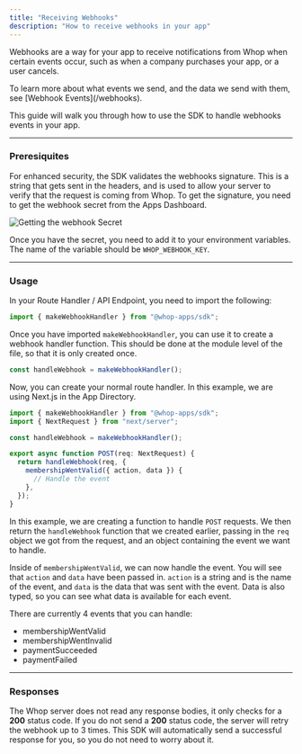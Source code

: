 ```yaml
---
title: "Receiving Webhooks"
description: "How to receive webhooks in your app"
---
```


Webhooks are a way for your app to receive notifications from Whop when certain events occur, such as when a company purchases your app, or a user cancels.

<Note>
  To learn more about what events we send, and the data we send with them, see
  [Webhook Events](/webhooks).
</Note>

This guide will walk you through how to use the SDK to handle webhooks events in your app.

---

### Preresiquites

For enhanced security, the SDK validates the webhooks signature. This is a string that gets sent in the headers, and is used to allow your server to verify that the request is coming from Whop. To get the signature, you need to get the webhook secret from the Apps Dashboard.

![Getting the webhook Secret](https://imgur.com/6AY16BV.gif)

Once you have the secret, you need to add it to your environment variables. The name of the variable should be `WHOP_WEBHOOK_KEY`.

---

### Usage

In your Route Handler / API Endpoint, you need to import the following:

```js
import { makeWebhookHandler } from "@whop-apps/sdk";
```

Once you have imported `makeWebhookHandler`, you can use it to create a webhook handler function. This should be done at the module level of the file, so that it is only created once.

```js
const handleWebhook = makeWebhookHandler();
```

Now, you can create your normal route handler. In this example, we are using Next.js in the App Directory.

```js
import { makeWebhookHandler } from "@whop-apps/sdk";
import { NextRequest } from "next/server";

const handleWebhook = makeWebhookHandler();

export async function POST(req: NextRequest) {
  return handleWebhook(req, {
    membershipWentValid({ action, data }) {
      // Handle the event
    },
  });
}
```

In this example, we are creating a function to handle `POST` requests. We then return the `handleWebhook` function that we created earlier, passing in the `req` object we got from the request, and an object containing the event we want to handle.

Inside of `membershipWentValid`, we can now handle the event. You will see that `action` and `data` have been passed in. `action` is a string and is the name of the event, and `data` is the data that was sent with the event. Data is also typed, so you can see what data is available for each event.

There are currently 4 events that you can handle:

- membershipWentValid
- membershipWentInvalid
- paymentSucceeded
- paymentFailed

---

### Responses

The Whop server does not read any response bodies, it only checks for a **200** status code. If you do not send a **200** status code, the server will retry the webhook up to 3 times. This SDK will automatically send a successful response for you, so you do not need to worry about it.
